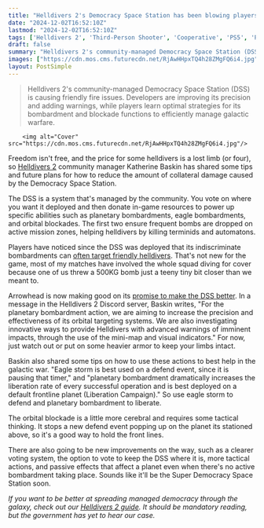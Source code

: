 ```yaml
---
title: "Helldivers 2's Democracy Space Station has been blowing players up, so the devs have come up with a handy guide to keep all your limbs intact"
date: "2024-12-02T16:52:10Z"
lastmod: "2024-12-02T16:52:10Z"
tags: ['Helldivers 2', 'Third-Person Shooter', 'Cooperative', 'PS5', 'PS4', 'PC']
draft: false
summary: "Helldivers 2's community-managed Democracy Space Station (DSS) is causing friendly fire issues.  Developers are improving its precision and adding warnings, while players learn optimal strategies for its bombardment and blockade functions to efficiently manage galactic warfare."
images: ["https://cdn.mos.cms.futurecdn.net/RjAwHHpxTQ4h28ZMgFQ6i4.jpg"]
layout: PostSimple
---
```

> Helldivers 2's community-managed Democracy Space Station (DSS) is causing friendly fire issues.  Developers are improving its precision and adding warnings, while players learn optimal strategies for its bombardment and blockade functions to efficiently manage galactic warfare.


        <img alt="Cover" src="https://cdn.mos.cms.futurecdn.net/RjAwHHpxTQ4h28ZMgFQ6i4.jpg"/>
        
Freedom isn't free, and the price for some helldivers is a lost limb (or four), so [<u>Helldivers 2</u>](https://www.gamesradar.com/helldivers-2/) community manager Katherine Baskin has shared some tips and future plans for how to reduce the amount of collateral damage caused by the Democracy Space Station.

The DSS is a system that's managed by the community. You vote on where you want it deployed and then donate in-game resources to power up specific abilities such as planetary bombardments, eagle bombardments, and orbital blockades. The first two ensure frequent bombs are dropped on active mission zones, helping helldivers by killing terminids and automatons.

Players have noticed since the DSS was deployed that its indiscriminate bombardments can [<u>often target friendly helldivers</u>](https://www.gamesradar.com/games/third-person-shooter/helldivers-2s-democracy-space-station-is-here-but-its-a-friendly-fire-nightmare-that-does-nothing-but-team-kill-the-players-who-helped-build-it/). That's not new for the game, most of my matches have involved the whole squad diving for cover because one of us threw a 500KG bomb just a teeny tiny bit closer than we meant to.

Arrowhead is now making good on its [<u>promise to make the DSS better</u>](https://www.gamesradar.com/games/third-person-shooter/helldivers-2s-new-democracy-space-station-is-blowing-players-to-smithereens-and-one-dev-admits-its-been-a-step-down-from-the-games-recent-heights/). In a message in the Helldivers 2 Discord server, Baskin writes, "For the planetary bombardment action, we are aiming to increase the precision and effectiveness of its orbital targeting systems. We are also investigating innovative ways to provide Helldivers with advanced warnings of imminent impacts, through the use of the mini-map and visual indicators." For now, just watch out or put on some heavier armor to keep your limbs intact.

Baskin also shared some tips on how to use these actions to best help in the galactic war. "Eagle storm is best used on a defend event, since it is pausing that timer," and "planetary bombardment dramatically increases the liberation rate of every successful operation and is best deployed on a default frontline planet (Liberation Campaign)." So use eagle storm to defend and planetary bombardment to liberate.

The orbital blockade is a little more cerebral and requires some tactical thinking. It stops a new defend event popping up on the planet its stationed above, so it's a good way to hold the front lines. 

There are also going to be new improvements on the way, such as a clearer voting system, the option to vote to keep the DSS where it is, more tactical actions, and passive effects that affect a planet even when there's no active bombardment taking place. Sounds like it'll be the Super Democracy Space Station soon.

*If you want to be better at spreading managed democracy through the galaxy, check out our *[<u><em>Helldivers 2 guide</em></u>](https://www.gamesradar.com/helldivers-2-guide/)*. It should be mandatory reading, but the government has yet to hear our case.*
        